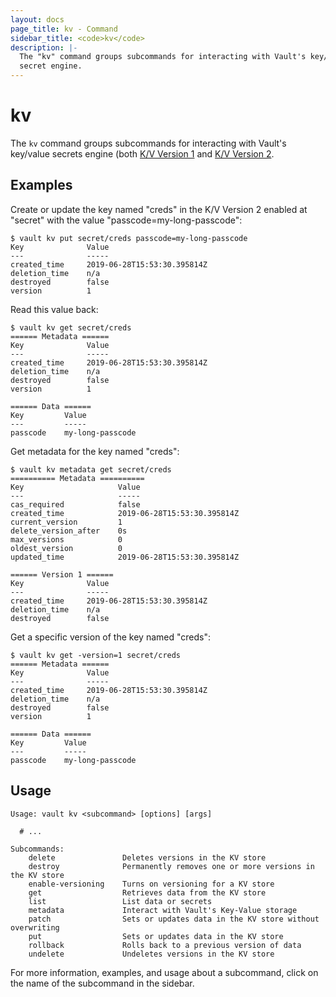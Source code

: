 ```yaml
---
layout: docs
page_title: kv - Command
sidebar_title: <code>kv</code>
description: |-
  The "kv" command groups subcommands for interacting with Vault's key/value
  secret engine.
---
```


# kv

The `kv` command groups subcommands for interacting with Vault's key/value
secrets engine (both [K/V Version 1](/vault/docs/secrets/kv/kv-v1) and [K/V
Version 2](/vault/docs/secrets/kv/kv-v2).

## Examples

Create or update the key named "creds" in the K/V Version 2 enabled at "secret"
with the value "passcode=my-long-passcode":

```text
$ vault kv put secret/creds passcode=my-long-passcode
Key              Value
---              -----
created_time     2019-06-28T15:53:30.395814Z
deletion_time    n/a
destroyed        false
version          1
```

Read this value back:

```text
$ vault kv get secret/creds
====== Metadata ======
Key              Value
---              -----
created_time     2019-06-28T15:53:30.395814Z
deletion_time    n/a
destroyed        false
version          1

====== Data ======
Key         Value
---         -----
passcode    my-long-passcode
```

Get metadata for the key named "creds":

```text
$ vault kv metadata get secret/creds
========== Metadata ==========
Key                     Value
---                     -----
cas_required            false
created_time            2019-06-28T15:53:30.395814Z
current_version         1
delete_version_after    0s
max_versions            0
oldest_version          0
updated_time            2019-06-28T15:53:30.395814Z

====== Version 1 ======
Key              Value
---              -----
created_time     2019-06-28T15:53:30.395814Z
deletion_time    n/a
destroyed        false
```

Get a specific version of the key named "creds":

```text
$ vault kv get -version=1 secret/creds
====== Metadata ======
Key              Value
---              -----
created_time     2019-06-28T15:53:30.395814Z
deletion_time    n/a
destroyed        false
version          1

====== Data ======
Key         Value
---         -----
passcode    my-long-passcode
```

## Usage

```text
Usage: vault kv <subcommand> [options] [args]

  # ...

Subcommands:
    delete               Deletes versions in the KV store
    destroy              Permanently removes one or more versions in the KV store
    enable-versioning    Turns on versioning for a KV store
    get                  Retrieves data from the KV store
    list                 List data or secrets
    metadata             Interact with Vault's Key-Value storage
    patch                Sets or updates data in the KV store without overwriting
    put                  Sets or updates data in the KV store
    rollback             Rolls back to a previous version of data
    undelete             Undeletes versions in the KV store
```

For more information, examples, and usage about a subcommand, click on the name
of the subcommand in the sidebar.

